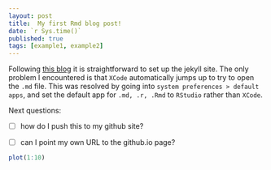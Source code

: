 ```yaml
---
layout: post
title:  My first Rmd blog post!
date: `r Sys.time()`
published: true 
tags: [example1, example2]
---
```


Following [this blog](http://brendanrocks.com/blogging-with-rmarkdown-knitr-jekyll/) it is straightforward to set up the jekyll site. The only problem I encountered is that `XCode` automatically jumps up to try to open the `.md` file. This was resolved by going into `system preferences > default apps`, and set the default app for `.md, .r, .Rmd` to `RStudio` rather than `XCode`. 

Next questions:

- [ ] how do I push this to my github site?

- [ ] can I point my own URL to the github.io page?

```r
plot(1:10)
```
